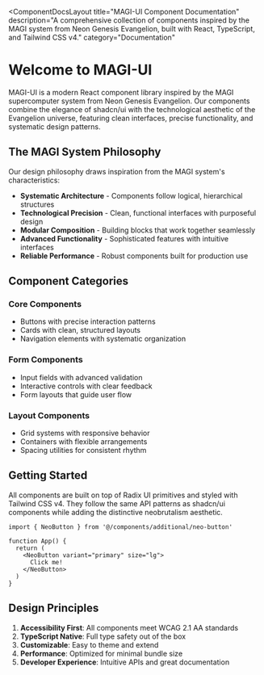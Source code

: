 
<ComponentDocsLayout
  title="MAGI-UI Component Documentation"
  description="A comprehensive collection of components inspired by the MAGI system from Neon Genesis Evangelion, built with React, TypeScript, and Tailwind CSS v4."
  category="Documentation"
>

# Welcome to MAGI-UI

MAGI-UI is a modern React component library inspired by the MAGI supercomputer system from Neon Genesis Evangelion. Our components combine the elegance of shadcn/ui with the technological aesthetic of the Evangelion universe, featuring clean interfaces, precise functionality, and systematic design patterns.

## The MAGI System Philosophy

Our design philosophy draws inspiration from the MAGI system's characteristics:

- **Systematic Architecture** - Components follow logical, hierarchical structures
- **Technological Precision** - Clean, functional interfaces with purposeful design
- **Modular Composition** - Building blocks that work together seamlessly
- **Advanced Functionality** - Sophisticated features with intuitive interfaces
- **Reliable Performance** - Robust components built for production use

## Component Categories

### Core Components
- Buttons with precise interaction patterns
- Cards with clean, structured layouts
- Navigation elements with systematic organization

### Form Components  
- Input fields with advanced validation
- Interactive controls with clear feedback
- Form layouts that guide user flow

### Layout Components
- Grid systems with responsive behavior
- Containers with flexible arrangements
- Spacing utilities for consistent rhythm

## Getting Started

All components are built on top of Radix UI primitives and styled with Tailwind CSS v4. They follow the same API patterns as shadcn/ui components while adding the distinctive neobrutalism aesthetic.

```tsx
import { NeoButton } from '@/components/additional/neo-button'

function App() {
  return (
    <NeoButton variant="primary" size="lg">
      Click me!
    </NeoButton>
  )
}
```

## Design Principles

1. **Accessibility First**: All components meet WCAG 2.1 AA standards
2. **TypeScript Native**: Full type safety out of the box
3. **Customizable**: Easy to theme and extend
4. **Performance**: Optimized for minimal bundle size
5. **Developer Experience**: Intuitive APIs and great documentation

</ComponentDocsLayout>